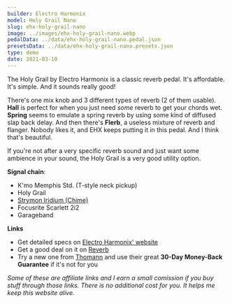 ```yaml
---
builder: Electro Harmonix
model: Holy Grail Nano
slug: ehx-holy-grail-nano
image: ../images/ehx-holy-grail-nano.webp
pedalData: ../data/ehx-holy-grail-nano.pedal.json
presetsData: ../data/ehx-holy-grail-nano.presets.json
type: demo
date: 2021-03-10
---
```


The Holy Grail by Electro Harmonix is a classic reverb pedal. It's affordable. It's simple. And it sounds really good!

There's one mix knob and 3 different types of reverb (2 of them usable). **Hall** is perfect for when you just need _some_ reverb to get your chords wet. **Spring** seems to emulate a spring reverb by using some kind of diffused slap back delay. And then there's **Flerb**, a useless mixture of reverb and flanger. Nobody likes it, and EHX keeps putting it in this pedal. And I think that's beautiful.

If you're not after a very specific reverb sound and just want some ambience in your sound, the Holy Grail is a very good utility option.

**Signal chain**:

- K'mo Memphis Std. (T-style neck pickup)
- Holy Grail
- [Strymon Iridium (Chime)](/demos/strymon-iridium)
- Focusrite Scarlett 2i2
- Garageband

**Links**

- Get detailed specs on [Electro Harmonix' website](https://www.ehx.com/products/holy-grail/)
- Get a good deal on it on [Reverb](https://reverb.grsm.io/loopydemos-ehx-holy-grail-nano)
- Try a new one from [Thomann](https://www.thomann.de/intl/electro_harmonix_nano_holy_grail.htm?partner_id=15606) and use their great **30-Day Money-Back Guarantee** if it's not for you

_Some of these are affiliate links and I earn a small comission if you buy stuff through those links. There is no additional cost for you. It helps me keep this website alive._
